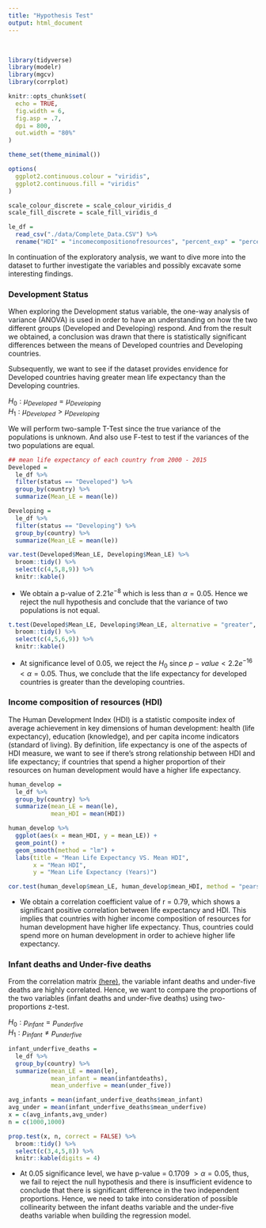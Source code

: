 ```yaml
---
title: "Hypothesis Test"
output: html_document
---
```

<br>

```r
library(tidyverse)
library(modelr)
library(mgcv)
library(corrplot)

knitr::opts_chunk$set(
  echo = TRUE,
  fig.width = 6,
  fig.asp = .7,
  dpi = 800,
  out.width = "80%"
)

theme_set(theme_minimal())

options(
  ggplot2.continuous.colour = "viridis",
  ggplot2.continuous.fill = "viridis"
)

scale_colour_discrete = scale_colour_viridis_d
scale_fill_discrete = scale_fill_viridis_d
```


```r
le_df = 
  read_csv("./data/Complete_Data.CSV") %>% 
  rename("HDI" = "incomecompositionofresources", "percent_exp" = "percentageexpenditure", "total_exp" = "totalexpenditure", "le" = "lifeexpectancy", "adult_mort" = "adult_mortality", "thin_1_19" = "thinness1_19years", "thin_5_9" = "thinness5_9years", "under_five" = "under_fivedeaths")
```

In continuation of the exploratory analysis, we want to dive more into the dataset to further investigate the variables and possibly excavate some interesting findings.

### Development Status 

When exploring the Development status variable, the one-way analysis of variance (ANOVA) is used in order to have an understanding on how the two different groups (Developed and Developing) respond. And from the result we obtained, a conclusion was drawn that there is statistically significant differences between the means of Developed countries and Developing countries. 

Subsequently, we want to see if the dataset provides envidence for Developed countries having greater mean life expectancy than the Developing countries. 

$H_{0}: \mu_{Developed} = \mu_{Developing}$ \
$H_{1}: \mu_{Developed} > \mu_{Developing}$

We will perform two-sample T-Test since the true variance of the populations is unknown. And also use F-test to test if the variances of the two populations are equal. 

```r
## mean life expectancy of each country from 2000 - 2015
Developed = 
  le_df %>% 
  filter(status == "Developed") %>% 
  group_by(country) %>% 
  summarize(Mean_LE = mean(le))

Developing = 
  le_df %>% 
  filter(status == "Developing") %>% 
  group_by(country) %>% 
  summarize(Mean_LE = mean(le))
```

```r
var.test(Developed$Mean_LE, Developing$Mean_LE) %>% 
  broom::tidy() %>% 
  select(c(4,5,8,9)) %>% 
  knitr::kable()
```

* We obtain a p-value of $2.21e^{-8}$ which is less than $\alpha = 0.05$. Hence we reject the null hypothesis and conclude that the variance of two populations is not equal.

```r
t.test(Developed$Mean_LE, Developing$Mean_LE, alternative = "greater", var.equal = FALSE) %>% 
  broom::tidy() %>% 
  select(c(4,5,6,9)) %>% 
  knitr::kable()
```

* At significance level of 0.05, we reject the $H_{0}$ since $p-value < 2.2e^{-16} < \alpha = 0.05$. Thus, we conclude that the life expectancy for developed countries is greater than the developing countries.


### Income composition of resources (HDI)


The Human Development Index (HDI) is a statistic composite index of average achievement in key dimensions of human development: health (life expectancy),  education (knowledge), and per capita income indicators (standard of living). By definition, life expectancy is one of the aspects of HDI measure, we want to see if there's strong relationship between HDI and life expectancy; if countries that spend a higher proportion of their resources on human development would have a higher life expectancy.

```r
human_develop = 
  le_df %>% 
  group_by(country) %>% 
  summarize(mean_LE = mean(le), 
            mean_HDI = mean(HDI))

human_develop %>% 
  ggplot(aes(x = mean_HDI, y = mean_LE)) +
  geom_point() +
  geom_smooth(method = "lm") +
  labs(title = "Mean Life Expectancy VS. Mean HDI",
       x = "Mean HDI",
       y = "Mean Life Expectancy (Years)")
```

```r
cor.test(human_develop$mean_LE, human_develop$mean_HDI, method = "pearson") 
```

* We obtain a correlation coefficient value of r = 0.79, which shows a significant positive correlation between life expectancy and HDI. This implies that countries with higher income composition of resources for human development have higher life expectancy. Thus, countries could spend more on human development in order to achieve higher life expectancy.

### Infant deaths and Under-five deaths

From the correlation matrix [(here)](regression.html), the variable infant deaths and under-five deaths are highly correlated. Hence, we want to compare the proportions of the two variables (infant deaths and under-five deaths) using two-proportions z-test.

$H_{0}: p_{infant} = p_{under five}$ \
$H_{1}: p_{infant} \ne p_{under five}$

```r
infant_underfive_deaths = 
  le_df %>% 
  group_by(country) %>% 
  summarize(mean_LE = mean(le),
            mean_infant = mean(infantdeaths),
            mean_underfive = mean(under_five))

avg_infants = mean(infant_underfive_deaths$mean_infant)
avg_under = mean(infant_underfive_deaths$mean_underfive)
x = c(avg_infants,avg_under)
n = c(1000,1000)
```

```r
prop.test(x, n, correct = FALSE) %>% 
  broom::tidy() %>% 
  select(c(3,4,5,8)) %>% 
  knitr::kable(digits = 4)
```

* At 0.05 significance level, we have p-value = 0.1709 $> \alpha = 0.05$, thus, we fail to reject the null hypothesis and there is insufficient evidence to conclude that there is significant difference in the two independent proportions. Hence, we need to take into consideration of possible collinearity between the infant deaths variable and the under-five deaths variable when building the regression model.

